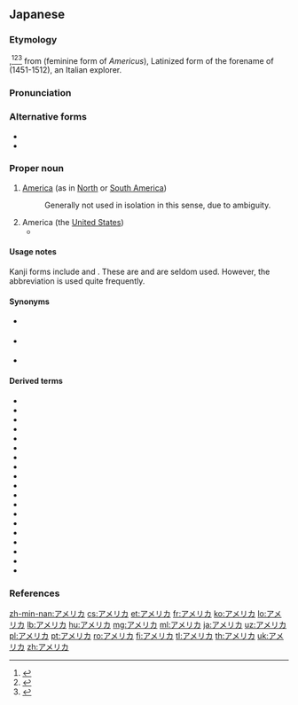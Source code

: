 ==Japanese==
{{DEFAULTSORT:あめりか}}
{{wikipedia|lang=ja}}

===Etymology===
{{der|ja|en|America}},<ref name="KDJ">{{R:Kokugo Dai Jiten}}</ref><ref name="DJR">{{R:Daijirin}}</ref><ref name="SMK5">{{R:Shinmeikai5}}</ref> from {{der|ja|la|America}} (feminine form of ''Americus''), Latinized form of the forename of {{w|Amerigo Vespucci}} (1451-1512), an Italian explorer.

===Pronunciation===
{{ja-pron|acc=0}}

===Alternative forms===
* {{l|ja|亜米利加}}
* {{l|ja|亜墨利加}}

===Proper noun===
{{ja-pos|proper}}

# [[America]] (as in [[North America|North]] or [[South America]])
#: Generally not used in isolation in this sense, due to ambiguity.
#: {{ja-usex|南'''アメリカ'''、北'''アメリカ'''、中%央'''アメリカ'''|^みなみ '''^アメリカ'''、 ^きた '''^アメリカ'''、 ^ちゅう%おう '''^アメリカ'''|South '''America''', North '''America''', Central '''America'''}}
# America (the [[United States]])
#* {{quote-book|author={{w|Motohiro Katou}}|title={{w|Q.E.D. 証明終了|{{ruby|{{lang|ja|Q.E.D. [証](しょう)[明](めい)[終](しゅう)[了](りょう)}}}}|lang=ja}}|trans-title={{w|Q.E.D. (manga)|Q.E.D. Quod Erat Demonstrandum}}|location=Tokyo|publisher=Kodansha|date=September 16 1999|isbn=4-06-333696-4|volume=4|page=90|passage={{ja-usex|その度に'''アメリカ'''が出てって爆%弾%落とせってのか？|^その たび に '''^アメリカ''' が でて って ばく%だん% おとせ って の か？|You think '''America''' should butt in and go drop some bombs every time?}}{{ja-usex|当たり前さ‼　それが〝世%界の警%察〞たる'''アメリカ'''の役%目だろ‼|^あたりまえ さ‼　^それ が 〝せ%かい の けい%さつ〞 たる '''^アメリカ''' の やく%め だろ‼|Well, duh!! '''America''' is the "world police" after all!!}}|chapter={{ruby|{{lang|ja|ヤコブの[階](たい)[段](だん)}}}}|trans-chapter=Jacob's Ladder|language=Japanese}}

====Usage notes====
Kanji forms include {{l|ja|亜米利加}} and {{l|ja|亜墨利加}}. These are {{ateji|sort=あめりか}} and are seldom used. However, the abbreviation {{l|ja|米|tr=Bei}} is used quite frequently.

====Synonyms====
* {{sense|United States}} {{ja-r|米国|^べいこく}}
* {{sense|The United States of America}} {{ja-r|アメリカ合%衆%国|^アメリカ ^がっ%しゅう%こく}}
* {{sense|the Americas; US}} {{ja-r|米|^べい}} {{qualifier|abbreviation}}

====Derived terms====
{{der-top}}
* {{ja-r|アメリカ人|^アメリカ-じん|[[American]] [[person]]/[[people]]}}
* {{ja-r|アメリカ大陸|^アメリカ たいりく|[[Americas]]}}
* {{ja-r|アメリカ インディアン|caps=1|American [[Indian]]}}
* {{ja-r|アメリカナイズ|caps=1|[[Americanize]]}}
* {{ja-r|アメリカニズム|caps=1|[[Americanism]]}}
* {{ja-r|アメリカン|caps=1|American}}
* {{ja-r|アメリカバイソン|3=[[bison]]}}
* {{ja-r|アメリカザリガニ||3=[[crawfish]]}}
* {{ja-r|アメリカバク||3=South American [[tapir]]}}
* {{ja-r|アメリカ豹|^アメリカ ひょう|[[jaguar]]}}
* {{ja-r|アメリカ鼠%子|^アメリカ ねず%こ|[[redwood]]}}
* {{ja-r|アメリカ連%邦%議%会|^アメリカ ^れん%ぽう% ^ぎ%かい|[[US]] [[Congress]]}}
* {{ja-r|アメリカ航%空%宇%宙%局|^アメリカ ^こう%くう% ^う%ちゅう%きょく|[[NASA]]}}
* {{ja-r|アメリカズ カップ レース|caps=y|gloss=America's Cup Race}}
* {{ja-r|アメリカプロフットボールリーグ|^アメリカ ^プロ-^フットボール ^リーグ|caps=y|National Football League}}
* {{ja-r|アメリカ輸%出%入%銀%行|^アメリカ ^ゆ%しゅつ%にゅう% ^ぎん%こう|US Export-Import Bank}}
* {{ja-r|アメリカンコーヒー|^アメリカン コーヒー|American [[coffee]]}}
* {{ja-r|アメリカ山%法%師|^アメリカ やま%ぼう%し|[[flowering dogwood]]}}
* {{ja-r|アメリカ合%衆%国|^アメリカ ^がっ%しゅう%こく|United States of America}}
{{der-bottom}}

===References===
<references/>

{{topics|ja|America|Continents|United States of America|Countries of North America}}

[[zh-min-nan:アメリカ]]
[[cs:アメリカ]]
[[et:アメリカ]]
[[fr:アメリカ]]
[[ko:アメリカ]]
[[lo:アメリカ]]
[[lb:アメリカ]]
[[hu:アメリカ]]
[[mg:アメリカ]]
[[ml:アメリカ]]
[[ja:アメリカ]]
[[uz:アメリカ]]
[[pl:アメリカ]]
[[pt:アメリカ]]
[[ro:アメリカ]]
[[fi:アメリカ]]
[[tl:アメリカ]]
[[th:アメリカ]]
[[uk:アメリカ]]
[[zh:アメリカ]]